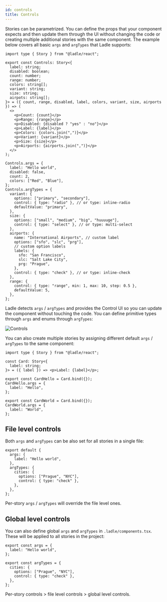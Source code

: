 ```yaml
---
id: controls
title: Controls
---
```



Stories can be parametrized. You can define the props that your component expects and then update them through the UI without changing the code or creating multiple additional stories with the same component. The example below covers all basic `args` and `argTypes` that Ladle supports:

```tsx
import type { Story } from "@ladle/react";

export const Controls: Story<{
  label: string;
  disabled: boolean;
  count: number;
  range: number;
  colors: string[];
  variant: string;
  size: string;
  airpots: string[];
}> = ({ count, range, disabled, label, colors, variant, size, airports }) => (
  <>
    <p>Count: {count}</p>
    <p>Range: {range}</p>
    <p>Disabled: {disabled ? "yes" : "no"}</p>
    <p>Label: {label}</p>
    <p>Colors: {colors.join(",")}</p>
    <p>Variant: {variant}</p>
    <p>Size: {size}</p>
    <p>Airports: {airports.join(",")}</p>
  </>
);

Controls.args = {
  label: "Hello world",
  disabled: false,
  count: 2,
  colors: ["Red", "Blue"],
};
Controls.argTypes = {
  variant: {
    options: ["primary", "secondary"],
    control: { type: "radio" }, // or type: inline-radio
    defaultValue: "primary",
  },
  size: {
    options: ["small", "medium", "big", "huuuuge"],
    control: { type: "select" }, // or type: multi-select
  },
  airports: {
    name: "International Airports", // custom label
    options: ["sfo", "slc", "prg"],
    // custom option labels
    labels: {
      sfo: "San Francisco",
      slc: "Salt Lake City",
      prg: "Prague",
    },
    control: { type: "check" }, // or type: inline-check
  },
  range: {
    control: { type: "range", min: 1, max: 10, step: 0.5 },
    defaultValue: 5,
  },
};
```

Ladle detects `args` / `argTypes` and provides the Control UI so you can update the component without touching the code. You can define primitive types through `args` and enums through `argTypes`:

<Image img={imgControls} alt="Controls" />

You can also create multiple stories by assigning different default `args` / `argTypes` to the same component:

```tsx
import type { Story } from "@ladle/react";

const Card: Story<{
  label: string;
}> = ({ label }) => <p>Label: {label}</p>;

export const CardHello = Card.bind({});
CardHello.args = {
  label: "Hello",
};

export const CardWorld = Card.bind({});
CardWorld.args = {
  label: "World",
};
```

## File level controls

Both `args` and `argTypes` can be also set for all stories in a single file:

```tsx
export default {
  args: {
    label: "Hello world",
  },
  argTypes: {
    cities: {
      options: ["Prague", "NYC"],
      control: { type: "check" },
    },
  },
};
```

Per-story `args` / `argTypes` will override the file level ones.

## Global level controls

You can also define global `args` and `argTypes` in `.ladle/components.tsx`. These will be applied to all stories in the project:

```tsx title=".ladle/components.tsx"
export const args = {
  label: "Hello world",
};

export const argTypes = {
  cities: {
    options: ["Prague", "NYC"],
    control: { type: "check" },
  },
};
```

Per-story controls > file level controls > global level controls.
